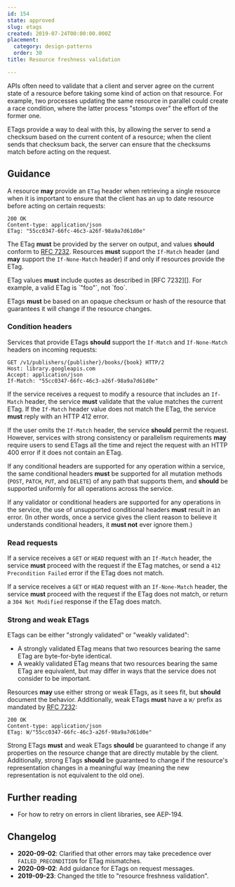 ```yaml
---
id: 154
state: approved
slug: etags
created: 2019-07-24T00:00:00.000Z
placement:
  category: design-patterns
  order: 30
title: Resource freshness validation

--- 
```



APIs often need to validate that a client and server agree on the current state
of a resource before taking some kind of action on that resource. For example,
two processes updating the same resource in parallel could create a race
condition, where the latter process "stomps over" the effort of the former one.

ETags provide a way to deal with this, by allowing the server to send a
checksum based on the current content of a resource; when the client sends that
checksum back, the server can ensure that the checksums match before acting on
the request.

## Guidance

A resource <b class="font-extrabold text-green-700">may</b> provide an `ETag` header when retrieving a single resource
when it is important to ensure that the client has an up to date resource
before acting on certain requests:

```
200 OK
Content-type: application/json
ETag: "55cc0347-66fc-46c3-a26f-98a9a7d61d0e"
```

The ETag <b class="font-extrabold	text-red-700">must</b> be provided by the server on output, and values <b class="font-extrabold	text-yellow-700">should</b>
conform to [RFC 7232][]. Resources <b class="font-extrabold	text-red-700">must</b> support the `If-Match` header (and
<b class="font-extrabold text-green-700">may</b> support the `If-None-Match` header) if and only if resources provide
the ETag.

<Aside type="note" title="Note">
  ETag values <b class="font-extrabold	text-red-700">must</b> include quotes as described in [RFC 7232][]. For
  example, a valid ETag is `"foo"`, not `foo`.
</Aside>

ETags <b class="font-extrabold	text-red-700">must</b> be based on an opaque checksum or hash of the resource that
guarantees it will change if the resource changes.

### Condition headers

Services that provide ETags <b class="font-extrabold	text-yellow-700">should</b> support the `If-Match` and
`If-None-Match` headers on incoming requests:

```http
GET /v1/publishers/{publisher}/books/{book} HTTP/2
Host: library.googleapis.com
Accept: application/json
If-Match: "55cc0347-66fc-46c3-a26f-98a9a7d61d0e"
```

If the service receives a request to modify a resource that includes an
`If-Match` header, the service <b class="font-extrabold	text-red-700">must</b> validate that the value matches the
current ETag. If the `If-Match` header value does not match the ETag, the
service <b class="font-extrabold	text-red-700">must</b> reply with an HTTP 412 error.

If the user omits the `If-Match` header, the service <b class="font-extrabold	text-yellow-700">should</b> permit the
request. However, services with strong consistency or parallelism requirements
<b class="font-extrabold text-green-700">may</b> require users to send ETags all the time and reject the request with an
HTTP 400 error if it does not contain an ETag.

If any conditional headers are supported for any operation within a service,
the same conditional headers <b class="font-extrabold	text-red-700">must</b> be supported for all mutation methods
(`POST`, `PATCH`, `PUT`, and `DELETE`) of any path that supports them, and
<b class="font-extrabold	text-yellow-700">should</b> be supported uniformly for all operations across the service.

If any validator or conditional headers are supported for any operations in the
service, the use of unsupported conditional headers <b class="font-extrabold	text-red-700">must</b> result in an
error. (In other words, once a service gives the client reason to believe it
understands conditional headers, it <b class="font-extrabold	text-red-700">must not</b> ever ignore them.)

### Read requests

If a service receives a `GET` or `HEAD` request with an `If-Match` header, the
service <b class="font-extrabold	text-red-700">must</b> proceed with the request if the ETag matches, or send a
`412 Precondition Failed` error if the ETag does not match.

If a service receives a `GET` or `HEAD` request with an `If-None-Match` header,
the service <b class="font-extrabold	text-red-700">must</b> proceed with the request if the ETag does not match, or
return a `304 Not Modified` response if the ETag does match.

### Strong and weak ETags

ETags can be either "strongly validated" or "weakly validated":

- A strongly validated ETag means that two resources bearing the same ETag are
  byte-for-byte identical.
- A weakly validated ETag means that two resources bearing the same ETag are
  equivalent, but may differ in ways that the service does not consider to be
  important.

Resources <b class="font-extrabold text-green-700">may</b> use either strong or weak ETags, as it sees fit, but
<b class="font-extrabold	text-yellow-700">should</b> document the behavior. Additionally, weak ETags <b class="font-extrabold	text-red-700">must</b> have a `W/`
prefix as mandated by [RFC 7232][]:

```
200 OK
Content-type: application/json
ETag: W/"55cc0347-66fc-46c3-a26f-98a9a7d61d0e"
```

Strong ETags <b class="font-extrabold	text-red-700">must</b> and weak ETags <b class="font-extrabold	text-yellow-700">should</b> be guaranteed to change if any
properties on the resource change that are directly mutable by the client.
Additionally, strong ETags <b class="font-extrabold	text-yellow-700">should</b> be guaranteed to change if the resource's
representation changes in a meaningful way (meaning the new representation is
not equivalent to the old one).

## Further reading

- For how to retry on errors in client libraries, see AEP-194.

## Changelog

- **2020-09-02**: Clarified that other errors may take precedence over
  `FAILED_PRECONDITION` for ETag mismatches.
- **2020-09-02**: Add guidance for ETags on request messages.
- **2019-09-23**: Changed the title to "resource freshness validation".

[rfc 7232]: https://tools.ietf.org/html/rfc7232#section-2.3
